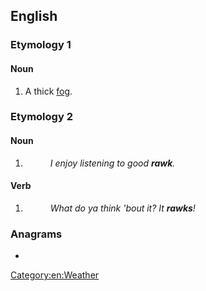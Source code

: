 ==English==

===Etymology 1===

====Noun====
{{en-noun}}

# {{lb|en|Yorkshire}} A thick [[fog]].

===Etymology 2===

====Noun====
{{en-noun}}

# {{eye dialect of|rock|lang=en}}
#: ''I enjoy listening to good '''rawk'''.''

====Verb====
{{en-verb}}

# {{eye dialect of|rock|lang=en}}
#: ''What do ya think 'bout it? It '''rawks'''!''

===Anagrams===
* {{anagrams|en|wark}}

[[Category:en:Weather]]